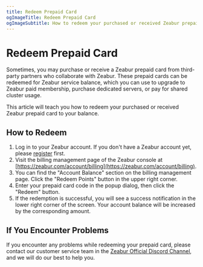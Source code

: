 ```yaml
---
title: Redeem Prepaid Card
ogImageTitle: Redeem Prepaid Card
ogImageSubtitle: How to redeem your purchased or received Zeabur prepaid card to your balance
---
```


# Redeem Prepaid Card

Sometimes, you may purchase or receive a Zeabur prepaid card from third-party partners who collaborate with Zeabur. These prepaid cards can be redeemed for Zeabur service balance, which you can use to upgrade to Zeabur paid membership, purchase dedicated servers, or pay for shared cluster usage.

This article will teach you how to redeem your purchased or received Zeabur prepaid card to your balance.

## How to Redeem

1. Log in to your Zeabur account. If you don't have a Zeabur account yet, please [register](https://zeabur.com/login) first.
2. Visit the billing management page of the Zeabur console at [https://zeabur.com/account/billing](https://zeabur.com/account/billing).
3. You can find the "Account Balance" section on the billing management page. Click the "Redeem Points" button in the upper right corner.
4. Enter your prepaid card code in the popup dialog, then click the "Redeem" button.
5. If the redemption is successful, you will see a success notification in the lower right corner of the screen. Your account balance will be increased by the corresponding amount.

## If You Encounter Problems

If you encounter any problems while redeeming your prepaid card, please contact our customer service team in the [Zeabur Official Discord Channel](https://zeabur.com/dc), and we will do our best to help you.
